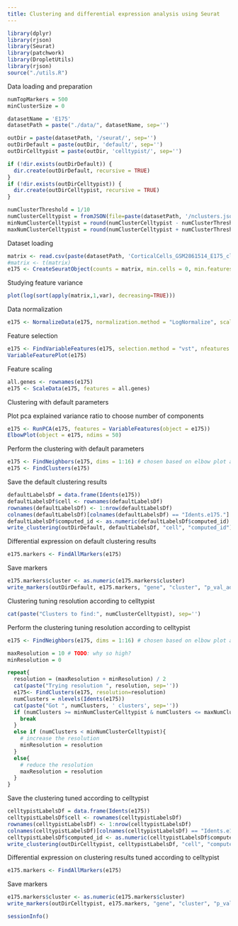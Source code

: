 ```yaml
---
title: Clustering and differential expression analysis using Seurat
---
```


```r
library(dplyr)
library(rjson)
library(Seurat)
library(patchwork)
library(DropletUtils)
library(rjson)
source("./utils.R")
```

Data loading and preparation

```r
numTopMarkers = 500
minClusterSize = 0

datasetName = 'E175'
datasetPath = paste("./data/", datasetName, sep='')

outDir = paste(datasetPath, '/seurat/', sep='')
outDirDefault = paste(outDir, 'default/', sep='')
outDirCelltypist = paste(outDir, 'celltypist/', sep='')

if (!dir.exists(outDirDefault)) {
  dir.create(outDirDefault, recursive = TRUE)
}
if (!dir.exists(outDirCelltypist)) {
  dir.create(outDirCelltypist, recursive = TRUE)
}

numClusterThreshold = 1/10
numClusterCelltypist = fromJSON(file=paste(datasetPath, '/nclusters.json', sep=''))$nclusters
minNumClusterCelltypist = round(numClusterCelltypist - numClusterThreshold*numClusterCelltypist)
maxNumClusterCelltypist = round(numClusterCelltypist + numClusterThreshold*numClusterCelltypist)
```

Dataset loading

```r
matrix <- read.csv(paste(datasetPath, 'CorticalCells_GSM2861514_E175_cleaned.csv', sep='/'), header = TRUE, row.names = 1)
#matrix <- t(matrix)
e175 <- CreateSeuratObject(counts = matrix, min.cells = 0, min.features = 0)
```

Studying feature variance

```r
plot(log(sort(apply(matrix,1,var), decreasing=TRUE)))
```

Data normalization

```r
e175 <- NormalizeData(e175, normalization.method = "LogNormalize", scale.factor = 10000)
```

Feature selection

```r
e175 <- FindVariableFeatures(e175, selection.method = "vst", nfeatures = 2000) # nfeatures chosen based on elbow plot above
VariableFeaturePlot(e175)
```

Feature scaling

```r
all.genes <- rownames(e175)
e175 <- ScaleData(e175, features = all.genes)
```

Clustering with default parameters

Plot pca explained variance ratio to choose number of components

```r
e175 <- RunPCA(e175, features = VariableFeatures(object = e175))
ElbowPlot(object = e175, ndims = 50)
```

Perform the clustering with default parameters

```r
e175 <- FindNeighbors(e175, dims = 1:16) # chosen based on elbow plot above
e175 <- FindClusters(e175)
```

Save the default clustering results

```r
defaultLabelsDf = data.frame(Idents(e175))
defaultLabelsDf$cell <- rownames(defaultLabelsDf)
rownames(defaultLabelsDf) <- 1:nrow(defaultLabelsDf)
colnames(defaultLabelsDf)[colnames(defaultLabelsDf) == "Idents.e175."] <- "computed_id"
defaultLabelsDf$computed_id <- as.numeric(defaultLabelsDf$computed_id)
write_clustering(outDirDefault, defaultLabelsDf, "cell", "computed_id")
```

Differential expression on default clustering results

```r
e175.markers <- FindAllMarkers(e175)
```

Save markers

```r
e175.markers$cluster <- as.numeric(e175.markers$cluster)
write_markers(outDirDefault, e175.markers, "gene", "cluster", "p_val_adj", FALSE, numTopMarkers)
```

Clustering tuning resolution according to celltypist

```r
cat(paste("Clusters to find:", numClusterCelltypist), sep='')
```

Perform the clustering tuning resolution according to celltypist

```r
e175 <- FindNeighbors(e175, dims = 1:16) # chosen based on elbow plot above

maxResolution = 10 # TODO: why so high?
minResolution = 0

repeat{
  resolution = (maxResolution + minResolution) / 2
  cat(paste("Trying resolution ", resolution, sep=''))
  e175<- FindClusters(e175, resolution=resolution)
  numClusters = nlevels(Idents(e175))
  cat(paste("Got ", numClusters, ' clusters', sep=''))
  if (numClusters >= minNumClusterCelltypist & numClusters <= maxNumClusterCelltypist){
    break
  }
  else if (numClusters < minNumClusterCelltypist){
    # increase the resolution
    minResolution = resolution
  }
  else{
    # reduce the resolution
    maxResolution = resolution
  }
}
```

Save the clustering tuned according to celltypist

```r
celltypistLabelsDf = data.frame(Idents(e175))
celltypistLabelsDf$cell <- rownames(celltypistLabelsDf)
rownames(celltypistLabelsDf) <- 1:nrow(celltypistLabelsDf)
colnames(celltypistLabelsDf)[colnames(celltypistLabelsDf) == "Idents.e175."] <- "computed_id"
celltypistLabelsDf$computed_id <- as.numeric(celltypistLabelsDf$computed_id)
write_clustering(outDirCelltypist, celltypistLabelsDf, "cell", "computed_id")
```

Differential expression on clustering results tuned according to celltypist

```r
e175.markers <- FindAllMarkers(e175)
```

Save markers

```r
e175.markers$cluster <- as.numeric(e175.markers$cluster)
write_markers(outDirCelltypist, e175.markers, "gene", "cluster", "p_val_adj", FALSE, numTopMarkers)
```

```r
sessionInfo()
```